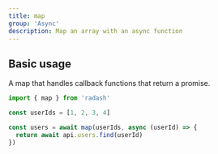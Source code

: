 ```yaml
---
title: map
group: 'Async'
description: Map an array with an async function
---
```





## Basic usage

A map that handles callback functions that return a promise.

```ts
import { map } from 'radash'

const userIds = [1, 2, 3, 4]

const users = await map(userIds, async (userId) => {
  return await api.users.find(userId)
})
```







